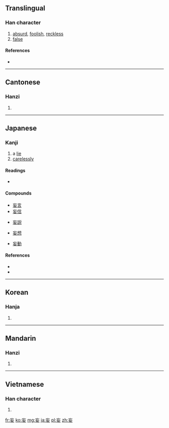 {{stroke order|strokes=6}}
==Translingual==

===Han character===
{{Han char|rn=38|rad=女|as=03|sn=6|four=0040<sub>4</sub>|canj=卜女女 (YVV)}}

# [[absurd]], [[foolish]], [[reckless]]
# [[false]]

====References====
* {{Han ref|kx=0256.010|dkj=06063|hdz=21027.090|uh=5984|ud=22916|bh=A66B|bd=42603}}

----

==Cantonese==

===Hanzi===
{{yue-hanzi|jyut=|y=mong5}}

# {{defn|lang=yue|sort=女03}}

----

==Japanese==

===Kanji===
{{ja-kanji|grade=c|rs=女03}}

# a [[lie]]
# [[carelessly]]

====Readings====
* {{ja-readings|kanon=[[ぼう]] (bō)|goon=[[もう]] (mō)|kun=[[みだり]] (midari), [[みだりに]] (midarini)}}

====Compounds====
{{top4}}
* [[妄言]]
* [[妄信]]
{{mid4}}
* [[妄説]]
{{mid4}}
* [[妄想]]
{{mid4}}
* [[妄動]]
{{bottom}}

====References====
* {{S-JIS|96CF}}
* {{JIS|4C51}}

----

==Korean==

===Hanja===
{{ko-hanja|hangeul=망|rv=mang|mr=mang}}

# {{defn|lang=ko|sort=女03}}

----

==Mandarin==

===Hanzi===
{{cmn-hanzi|pin=[[fāng]] ([[fang1]]), [[wàng]] ([[wang4]])|wg=fang<sup>1</sup>, wang<sup>4</sup>}}

# {{defn|lang=cmn|sort=女03}}

----

==Vietnamese==

===Han character===
{{vi-hantu|[[vọng]], [[vòng]]|rs=女03}}

# {{defn|lang=vi|sort=女03}}

[[fr:妄]]
[[ko:妄]]
[[mg:妄]]
[[ja:妄]]
[[pl:妄]]
[[zh:妄]]
